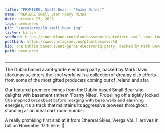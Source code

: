 ---
title: "PREMIERE: Small Bear - 'Foamy Nites'"
name: PREMIERE Small Bear Foamy Nites
date: october 23, 2023
tags: premieres
pic: "/premieres/58-small-bear.jpg"
listen: Listen
seeMore: https://soundcloud.com/plantbassdworld/premiere-small-bear-foamy-nites
postLink: https://www.instagram.com/plantbassdworld
bio: The Dublin based avant-garde electroniq party, backed by Mark Davis (darkmavis), enters the label world with a collection of dreamy club efforts from some of the most gifted producers coming out of Ireland and afar.
path: premieres
---

<SoundCloud
  url="https://soundcloud.com/plantbassdworld/premiere-small-bear-foamy-nites"
  name="Foamy Nites"
/>

<hr />

The Dublin based avant-garde electroniq party, backed by Mark Davis (darkmavis), enters the label world with a collection of dreamy club efforts from some of the most gifted producers coming out of Ireland and afar.

Our featured premiere comes from the Dublin based Small Bear who delights with basement anthem 'Foamy Nites'. Propelling off a tightly locked 90s inspired breakbeat before merging with bass walls and alarming energies, it's a track that maintains its aggressive prowess throughout standing as an ideal dark room number.

A really promising first stab at it from Ethereal Skies, 'Aerga Vol. 1' arrives in full on November 17th here: <HoverLink url="etherealxxskies.bandcamp.com/album/aerga-vol-01" external /> 🌱
